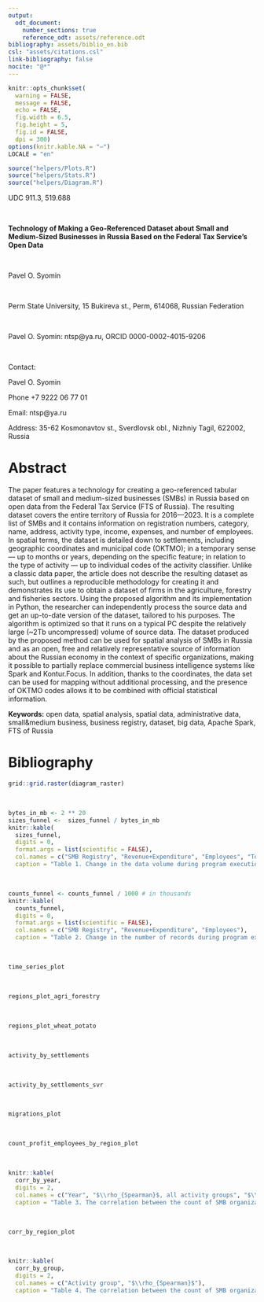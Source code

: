 ```yaml
---
output:
  odt_document:
    number_sections: true
    reference_odt: assets/reference.odt
bibliography: assets/biblio_en.bib
csl: "assets/citations.csl"
link-bibliography: false
nocite: "@*"
---
```


```r
knitr::opts_chunk$set(
  warning = FALSE, 
  message = FALSE, 
  echo = FALSE, 
  fig.width = 6.5, 
  fig.height = 5,
  fig.id = FALSE,
  dpi = 300)
options(knitr.kable.NA = "—")
LOCALE = "en"
```

```r
source("helpers/Plots.R")
source("helpers/Stats.R")
source("helpers/Diagram.R")
```

UDC 911.3, 519.688

<br>

**Technology of Making a Geo-Referenced Dataset about Small and Medium-Sized Businesses in Russia Based on the Federal Tax Service's Open Data**

<br>

Pavel O. Syomin

<br>

Perm State University, 15 Bukireva st., Perm, 614068, Russian Federation

<br>

Pavel O. Syomin: ntsp\@ya.ru, ORCID 0000-0002-4015-9206

<br>

Contact:  

Pavel O. Syomin 

Phone +7 9222 06 77 01  

Email: ntsp\@ya.ru  

Address: 35-62 Kosmonavtov st., Sverdlovsk obl., Nizhniy Tagil, 622002, Russia

# Abstract {-}

The paper features a technology for creating a geo-referenced tabular dataset of small and medium-sized businesses (SMBs) in Russia based on open data from the Federal Tax Service (FTS of Russia). The resulting dataset covers the entire territory of Russia for 2016—2023. It is a complete list of SMBs and it contains information on registration numbers, category, name, address, activity type, income, expenses, and number of employees. In spatial terms, the dataset is detailed down to settlements, including geographic coordinates and municipal code (OKTMO); in a temporary sense — up to months or years, depending on the specific feature; in relation to the type of activity — up to individual codes of the activity classifier. Unlike a classic data paper, the article does not describe the resulting dataset as such, but outlines a reproducible methodology for creating it and demonstrates its use to obtain a dataset of firms in the agriculture, forestry and fisheries sectors. Using the proposed algorithm and its implementation in Python, the researcher can independently process the source data and get an up-to-date version of the dataset, tailored to his purposes. The algorithm is optimized so that it runs on a typical PC despite the relatively large (~2Tb uncompressed) volume of source data. The dataset produced by the proposed method can be used for spatial analysis of SMBs in Russia and as an open, free and relatively representative source of information about the Russian economy in the context of specific organizations, making it possible to partially replace commercial business intelligence systems like Spark and Kontur.Focus. In addition, thanks to the coordinates, the data set can be used for mapping without additional processing, and the presence of OKTMO codes allows it to be combined with official statistical information.

**Keywords:** open data, spatial analysis, spatial data, administrative data, small&medium business, business registry, dataset, big data, Apache Spark, FTS of Russia

# Bibliography {-}

<div id="refs"></div>


\newpage

```r
grid::grid.raster(diagram_raster)
```

<br>

```r
bytes_in_mb <- 2 ** 20
sizes_funnel <-  sizes_funnel / bytes_in_mb
knitr::kable(
  sizes_funnel,
  digits = 0,
  format.args = list(scientific = FALSE),
  col.names = c("SMB Registry", "Revenue+Expenditure", "Employees", "Total"),
  caption = "Table 1. Change in the data volume during program execution (in megabytes). Rows are stages, columns are source datasets and totals")
```

<br>

```r
counts_funnel <- counts_funnel / 1000 # in thousands
knitr::kable(
  counts_funnel,
  digits = 0,
  format.args = list(scientific = FALSE),
  col.names = c("SMB Registry", "Revenue+Expenditure", "Employees"),
  caption = "Table 2. Change in the number of records during program execution (in thousands). Rows are stages, columns are source datasets")
```

<br>

```r
time_series_plot
```

<br>

```r
regions_plot_agri_forestry
```

<br>

```r
regions_plot_wheat_potato
```

<br>

```r
activity_by_settlements
```

<br>

```r
activity_by_settlements_svr
```

<br>

```r
migrations_plot
```

<br>

```r
count_profit_employees_by_region_plot
```

<br>

```r
knitr::kable(
  corr_by_year,
  digits = 2, 
  col.names = c("Year", "$\\rho_{Spearman}$, all activity groups", "$\\rho_{Spearman}$, excluding groups O, P, U"),
  caption = "Table 3. The correlation between the count of SMB organizations and total count of commercial organizations by year")
```

<br>

```r
corr_by_region_plot
```

<br>

```r
knitr::kable(
  corr_by_group,
  digits = 2,
  col.names = c("Activity group", "$\\rho_{Spearman}$"),
  caption = "Table 4. The correlation between the count of SMB organizations and total count of commercial organizations by activity group")
```

